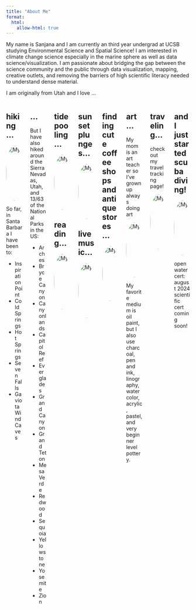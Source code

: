 ```yaml
---
title: "About Me"
format:
  html:
    allow-html: true
---
```


My name is Sanjana and I am currently an third year undergrad at UCSB studying Environmental Science and Spatial Science! I am interested in climate change science especially in the marine sphere as well as data science/visualization. I am passionate about bridging the gap between the science community and the public through data visualization, mapping, creative outlets, and removing the barriers of high scientific literacy needed to understand dense material.

I am originally from Utah and I love ...

::: {.columns}

::: {.column width="25%"}

## hiking...

<img src="media/hike.jpg" alt="My photo" style="width:150px; height:150px; border-radius:50%;"/>

So far, in Santa Barbara I have been to:

- Inspiration Point  
- Cold Springs  
- Hot Springs  
- Seven Falls  
- Gaviota Wind Caves  

:::

::: {.column width="25%"}

## ...

But I have also hiked around the Sierra Nevadas, Utah, and 13/63 of the National Parks in the US:

- Arches  
- Bryce Canyon  
- Canyonlands  
- Capitol Reef  
- Everglades  
- Grand Canyon  
- Grand Teton  
- Mesa Verde  
- Redwood  
- Sequoia  
- Yellowstone  
- Yosemite  
- Zion
:::


::: {.column width="25%"}

## tidepooling...

<img src="media/tidepooling.jpg" alt="My photo" style="width:150px; height:150px; border-radius:50%;"/>




## reading...

<img src="media/read.jpg" alt="My photo"
     style="width:150px; height:150px; border-radius:50%; object-fit:cover;"/>

:::

::: {.column width="25%"}

## sunset plunges...

<img src="media/plunge.jpg" alt="My photo" style="width:150px; height:150px; border-radius:50%;"/>




## live music...

<img src="media/concert.jpg" alt="My photo" style="width:150px; height:150px; border-radius:50%;"/>


:::

::: {.column width="25%"}

## finding cute coffee shops and antique stores...


<img src="media/coffee.jpg" alt="My photo"
     style="width:150px; height:150px; border-radius:50%; object-fit:cover;"/>


:::

::: {.column width="25%"}

## art...
My mom is an art teacher so I've grown up always doing art

<img src="media/art.jpg" alt="My photo"
     style="width:150px; height:150px; border-radius:50%; object-fit:cover;"/>

My favorite medium is oil paint, but I also use charcoal, pen and ink, linography, watercolor, acrylic, pastel, and very beginner level pottery.

:::

::: {.column width="25%"}

## traveling...
check out my travel tracking page!

<img src="media/plane.jpg" alt="My photo" style="width:150px; height:150px; border-radius:50%;"/>


:::

::: {.column width="25%"}

## and I just started scuba diving!

<img src="media/scuba.jpg" alt="My photo"
     style="width:150px; height:150px; border-radius:50%; object-fit:cover;"/>

open water cert: august 2024
scientific cert coming soon!
:::


:::